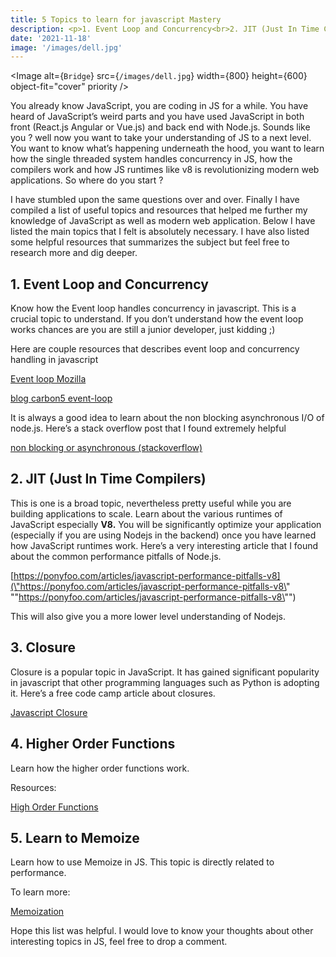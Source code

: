 ```yaml
---
title: 5 Topics to learn for javascript Mastery 
description: <p>1. Event Loop and Concurrency<br>2. JIT (Just In Time Compilers)<br>3. Closure<br>4. Higher Order Functions <br>5. Learn to Memoize</p>
date: '2021-11-18'
image: '/images/dell.jpg'
---
```



<Image
  alt={`Bridge`}
  src={`/images/dell.jpg`}
  width={800}
  height={600}
  object-fit="cover"
  priority
/>

<Stepper />

You already know JavaScript, you are coding in JS for a while. You have heard of JavaScript’s weird parts and you have used JavaScript in both front (React.js Angular or Vue.js) and back end with Node.js. Sounds like you ? well now you want to take your understanding of JS to a next level. You want to know what’s happening underneath the hood, you want to learn how the single threaded system handles concurrency in JS, how the compilers work and how JS runtimes like v8 is revolutionizing modern web applications. So where do you start ?

I have stumbled upon the same questions over and over. Finally I have compiled a list of useful topics and resources that helped me further my knowledge of JavaScript as well as modern web application. Below I have listed the main topics that I felt is absolutely necessary. I have also listed some helpful resources that summarizes the subject but feel free to research more and dig deeper.

## 1.  **Event Loop and Concurrency**
    



Know how the Event loop handles concurrency in javascript. This is a crucial topic to understand. If you don’t understand how the event loop works chances are you are still a junior developer, just kidding ;)

Here are couple resources that describes event loop and concurrency handling in javascript

[Event loop Mozilla](\"https://developer.mozilla.org/en-US/docs/Web/JavaScript/EventLoop\" "\"https://developer.mozilla.org/en-US/docs/Web/JavaScript/EventLoop\"")

[blog carbon5 event-loop](\"https://blog.carbonfive.com/2013/10/27/the-javascript-event-loop-explained/\" "\"https://blog.carbonfive.com/2013/10/27/the-javascript-event-loop-explained/\"")

It is always a good idea to learn about the non blocking asynchronous I/O of node.js. Here’s a stack overflow post that I found extremely helpful

[non blocking or asynchronous (stackoverflow)](\"https://stackoverflow.com/questions/10570246/what-is-non-blocking-or-asynchronous-i-o-in-node-js\" "\"https://stackoverflow.com/questions/10570246/what-is-non-blocking-or-asynchronous-i-o-in-node-js\"")

## **2\. JIT (Just In Time Compilers)**

This is one is a broad topic, nevertheless pretty useful while you are building applications to scale. Learn about the various runtimes of JavaScript especially **V8.** You will be significantly optimize your application (especially if you are using Nodejs in the backend) once you have learned how JavaScript runtimes work. Here’s a very interesting article that I found about the common performance pitfalls of Node.js.

[https://ponyfoo.com/articles/javascript-performance-pitfalls-v8](\"https://ponyfoo.com/articles/javascript-performance-pitfalls-v8\" "\"https://ponyfoo.com/articles/javascript-performance-pitfalls-v8\"")

This will also give you a more lower level understanding of Nodejs.

## **3\. Closure**

Closure is a popular topic in JavaScript. It has gained significant popularity in javascript that other programming languages such as Python is adopting it. Here’s a free code camp article about closures.

[Javascript Closure](\"https://medium.freecodecamp.org/javascript-closures-simplified-d0d23fa06ba4\" "\"https://medium.freecodecamp.org/javascript-closures-simplified-d0d23fa06ba4\"")

## **4\. Higher Order Functions**

Learn how the higher order functions work.

Resources:

[High Order Functions](\"https://blog.bitsrc.io/understanding-higher-order-functions-in-javascript-75461803bad\" "\"https://blog.bitsrc.io/understanding-higher-order-functions-in-javascript-75461803bad\"")

## **5\. Learn to Memoize**

Learn how to use Memoize in JS. This topic is directly related to performance.

To learn more:

[Memoization](\"https://medium.freecodecamp.org/understanding-memoize-in-javascript-51d07d19430e\" "\"https://medium.freecodecamp.org/understanding-memoize-in-javascript-51d07d19430e\"")

Hope this list was helpful. I would love to know your thoughts about other interesting topics in JS, feel free to drop a comment.
